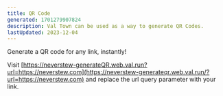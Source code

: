 ```yaml
---
title: QR Code
generated: 1701279907824
description: Val Town can be used as a way to generate QR Codes.
lastUpdated: 2023-12-04
---
```



Generate a QR code for any link, instantly!

Visit
[https://neverstew-generateQR.web.val.run?url=https://neverstew.com](https://neverstew-generateqr.web.val.run/?url=https://neverstew.com)
and replace the url query parameter with your link.

<Val url="https://www.val.town/embed/neverstew/generateQR" />
